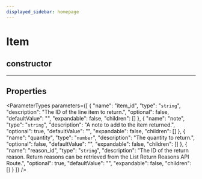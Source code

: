 ```yaml
---
displayed_sidebar: homepage
---
```



# Item

## constructor

___

## Properties

<ParameterTypes parameters={[
  {
    "name": "item_id",
    "type": "`string`",
    "description": "The ID of the line item to return.",
    "optional": false,
    "defaultValue": "",
    "expandable": false,
    "children": []
  },
  {
    "name": "note",
    "type": "`string`",
    "description": "A note to add to the item returned.",
    "optional": true,
    "defaultValue": "",
    "expandable": false,
    "children": []
  },
  {
    "name": "quantity",
    "type": "`number`",
    "description": "The quantity to return.",
    "optional": false,
    "defaultValue": "",
    "expandable": false,
    "children": []
  },
  {
    "name": "reason_id",
    "type": "`string`",
    "description": "The ID of the return reason. Return reasons can be retrieved from the List Return Reasons API Route.",
    "optional": true,
    "defaultValue": "",
    "expandable": false,
    "children": []
  }
]} />
